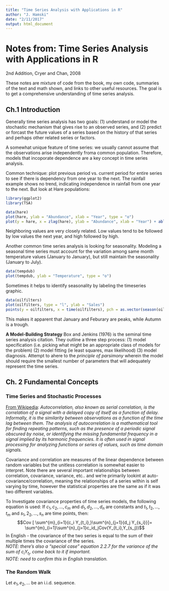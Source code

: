 ```yaml
---
title: "Time Series Analysis with Applications in R"
author: "J. Hamski"
date: "2/11/2017"
output: html_document
---
```


# Notes from: Time Series Analysis with Applications in R
2nd Addition, Cryer and Chan, 2008

These notes are mixture of code from the book, my own code, summaries of the text and math shown, and links to other useful resources. The goal is to get a comprehensive understanding of time series analysis. 

## Ch.1 Introduction

Generally time series analysis has two goals: (1) understand or model the stochastic mechanism that gives rise to an observed series, and (2) predict or forcast the future values of a series based on the history of that series and perhaps other related series or factors. 

A somewhat unique feature of time series: we usually cannot assume that the observations arise independently froma  common population. Therefore, models that incoporate dependence are a key concept in time series analysis. 

Common technique: plot previous period vs. current period for entire series to see if there is dependency from one year to the next. The rainfall example shows no trend, indicating independence in rainfall from one year to the next. But look at Hare populations:

```r
library(ggplot2)
library(TSA)

data(hare)
plot(hare, ylab = "Abundance", xlab = "Year", type = "o")
plot(y = hare, x = zlag(hare), ylab = "Abundance", xlab = "Year") + abline(lm(zlag(hare) ~ hare))
```
Neighboring values are very closely related. Low values tend to be followed by low values the next year, and high followed by high. 

Another common time series analysis is looking for seasonality. Modeling a seasonal time series must account for the variation among same month temperature values (January to January), but still maintain the seasonality (January to July).

```r
data(tempdub)
plot(tempdub, ylab = "Temperature", type = "o")
```

Sometimes it helps to identify seasonality by labeling the timeseries graphic. 
```r
data(oilfilters)
plot(oilfilters, type = "l", ylab = "Sales")
points(y = oilfilters, x = time(oilfilters), pch = as.vector(season(oilfilters)))
```
  
This makes it apparent that January and Feburary are peaks, while Autumn is a trough. 


**A Model-Building Strategy**
Box and Jenkins (1976) is the seminal time series analysis citation. They outline a three step process: (1) model specification (i.e. picking what might be an appropriate class of models for the problem) (2) model fitting (ie least squares, max likelihood) (3) model diagnosis. Attempt to ahere to the *principle of parsimony* wherein the model should require the smallest number of parameters that will adequately represent the time series. 

## Ch. 2 Fundamental Concepts 

### Time Series and Stochastic Processes

[From Wikipedia](https://en.wikipedia.org/wiki/Autocorrelation):
*Autocorrelation, also known as serial correlation, is the correlation of a signal with a delayed copy of itself as a function of delay. Informally, it is the similarity between observations as a function of the time lag between them. The analysis of autocorrelation is a mathematical tool for finding repeating patterns, such as the presence of a periodic signal obscured by noise, or identifying the missing fundamental frequency in a signal implied by its harmonic frequencies. It is often used in signal processing for analyzing functions or series of values, such as time domain signals.*  
  
Covariance and correlation are measures of the linear dependence between random variables but the unitless correlation is somewhat easier to interpret. Note there are several important relationships between correlation, covariance, variance, etc.. and we're primarily lookint at auto-covariance/correlation, meaning the relationships of a series within is self varying by time, however the statistical properties are the same as if it was two different variables. 

To Investigate covariance properties of time series models, the following equation is used:
If $c_1, c_2,...,c_m$ and $d_1, d_2,...,d_n$ are constants and $t_1, t_2,...,t_m$ and $s_1, 2_2,...,s_n$ are time points, then:
$$Cov [ \sum^{m}_{i=1}{c_i Y_{t_i},}\sum^{n}_{j=1}{d_j Y_{s_i}}]= \sum^{m}_{i=1}\sum^{n}_{j=1}c_id_jCov(Y_{t_i},Y_{s_j})$$
In English - the covariance of the two series is equal to the sum of their multiple times the covariance of the series.   
*NOTE: there's also a "special case" equation 2.2.7 for the variance of the sum of $c_iY_{t_i}$, come back to it if important.*  
*NOTE: need to confirm this in English translation.*
  
### The Random Walk
Let $e_1,e_2,...$ be an i.i.d. sequence. 
